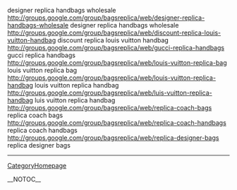designer replica handbags wholesale http://groups.google.com/group/bagsreplica/web/designer-replica-handbags-wholesale designer replica handbags wholesale
http://groups.google.com/group/bagsreplica/web/discount-replica-louis-vuitton-handbag discount replica louis vuitton handbag
http://groups.google.com/group/bagsreplica/web/gucci-replica-handbags gucci replica handbags
http://groups.google.com/group/bagsreplica/web/louis-vuitton-replica-bag louis vuitton replica bag
http://groups.google.com/group/bagsreplica/web/louis-vuitton-replica-handbag louis vuitton replica handbag
http://groups.google.com/group/bagsreplica/web/luis-vuitton-replica-handbag luis vuitton replica handbag
http://groups.google.com/group/bagsreplica/web/replica-coach-bags replica coach bags
http://groups.google.com/group/bagsreplica/web/replica-coach-handbags replica coach handbags
http://groups.google.com/group/bagsreplica/web/replica-designer-bags replica designer bags
----
[[CategoryHomepage]]

__NOTOC__